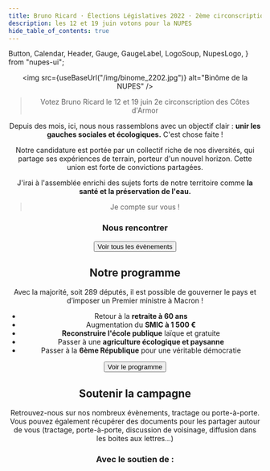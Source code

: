 ```yaml
---
title: Bruno Ricard · Élections Législatives 2022 · 2ème circonscription des Côtes d'Armor
description: les 12 et 19 juin votons pour la NUPES
hide_table_of_contents: true
---
```


  Button,
  Calendar,
  Header,
  Gauge,
  GaugeLabel,
  LogoSoup,
  NupesLogo,
} from "nupes-ui";

<NupesLogo />

<Header
  src={require("../../static/img/binome_2202.jpg").default}
  alt="Votez Bruno Ricard pour la Nouvelle Union Populaire Écologique et Sociale"
  sources={[
    {
      srcSet: require("../../static/img/binome_2202.jpg").default,
      type: "image/jpg",
    }
  ]}
/>

<img
  src={useBaseUrl("/img/binome_2202.jpg")}
  alt="Binôme de la NUPES"
/>

> Votez Bruno Ricard le 12 et 19 juin
> 2e circonscription des Côtes d'Armor

Depuis des mois, ici, nous nous rassemblons avec un objectif clair : **unir les gauches sociales et écologiques.**
C'est chose faite !

Notre candidature est portée par un collectif riche de nos diversités, qui partage ses expériences de terrain, porteur d'un nouvel horizon.
Cette union est forte de convictions partagées.

J'irai à l'assemblée enrichi des sujets forts de notre territoire comme **la santé et la
préservation de l'eau.**

> Je compte sur vous !


### Nous rencontrer

<Calendar
  googleApiKey="AIzaSyCIliSSjT42WLmCaorjNeovyU50E_B6AM0"
  calendarId="com.nupes2202@gmail.com"
  limit={6}
  link="/nupes-2202/agenda"
  preview
/>
<div className="btn-container">
  <Button
    as="a"
    href="/nupes-2202/agenda"
    variant="secondary"
    className="calendar-btn-link"
  >
    Voir tous les évènements
  </Button>
</div>

## Notre programme

Avec la majorité, soit 289 députés, il est possible de gouverner le pays
et d’imposer un Premier ministre à Macron !

- Retour à la **retraite à 60 ans**
- Augmentation du **SMIC à 1 500 €**
- **Reconstruire l'école publique** laïque et gratuite
- Passer à une **agriculture écologique et paysanne**
- Passer à la **6ème République** pour une véritable démocratie

<div className="btn-container">
  <Button
    as="a"
    href="/nupes-2202/notre-programme"
    variant="secondary"
    className="calendar-btn-link"
  >
    Voir le programme
  </Button>
</div>

## Soutenir la campagne

Retrouvez-nous sur nos nombreux évènements, tractage ou porte-à-porte. Vous pouvez également récupérer des documents pour les partager autour de vous (tractage, porte-à-porte, discussion de voisinage, diffusion dans les boites aux lettres…)

### Avec le soutien de :

<LogoSoup />
